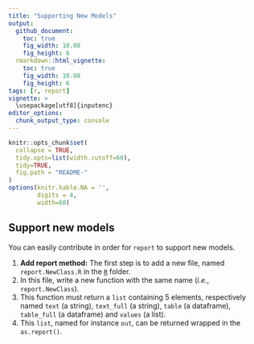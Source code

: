 ```yaml
---
title: "Supporting New Models"
output: 
  github_document:
    toc: true
    fig_width: 10.08
    fig_height: 6
  rmarkdown::html_vignette:
    toc: true
    fig_width: 10.08
    fig_height: 6
tags: [r, report]
vignette: >
  \usepackage[utf8]{inputenc}
editor_options: 
  chunk_output_type: console
---
```


```r
knitr::opts_chunk$set(
  collapse = TRUE,
  tidy.opts=list(width.cutoff=60),
  tidy=TRUE,
  fig.path = "README-"
)
options(knitr.kable.NA = '',
        digits = 4,
        width=60)
```


## Support new models

You can easily contribute in order for `report` to support new models. 

1. **Add report method:** The first step is to add a new file, named `report.NewClass.R` in the [`R`](https://github.com/DominiqueMakowski/bayestestR/tree/master/R) folder. 
2. In this file, write a new function with the same name (*i.e.*, `report.NewClass`).
3. This function must return a `list` containing 5 elements, respectively named `text` (a string), `text_full` (a string), `table` (a dataframe), `table_full` (a dataframe) and `values` (a list).
4. This `list`, named for instance `out`, can be returned wrapped in the `as.report()`.
